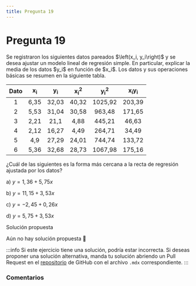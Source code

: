 ```yaml
---
title: Pregunta 19
---
```



# Pregunta 19

<div className="exercise">
Se registraron los siguientes datos pareados $\left(x_i, y_i\right)$ y se desea ajustar un modelo lineal de regresión simple. En particular, explicar la media de los datos $y_i$ en función de $x_i$. Los datos y sus operaciones básicas se resumen en la siguiente tabla.

| Dato | $\boldsymbol{x}_{\boldsymbol{i}}$ | $\boldsymbol{y}_{\boldsymbol{i}}$ | $\boldsymbol{x}_{\boldsymbol{i}}^{\mathbf{2}}$ | $\boldsymbol{y}_{\boldsymbol{i}}^{\mathbf{2}}$ | $\boldsymbol{x}_{\boldsymbol{i}} \boldsymbol{y}_{\boldsymbol{i}}$ |
| :---: | :---: | :---: | :---: | :---: | :---: |
| 1 | 6,35 | 32,03 | 40,32 | 1025,92 | 203,39 |
| 2 | 5,53 | 31,04 | 30,58 | 963,48 | 171,65 |
| 3 | 2,21 | 21,1 | 4,88 | 445,21 | 46,63 |
| 4 | 2,12 | 16,27 | 4,49 | 264,71 | 34,49 |
| 5 | 4,9 | 27,29 | 24,01 | 744,74 | 133,72 |
| 6 | 5,36 | 32,68 | 28,73 | 1067,98 | 175,16 |

¿Cuál de las siguientes es la forma más cercana a la recta de regresión ajustada por los datos?

a) $y=1,36+5,75 x$

b) $y=11,15+3,53 x$

c) $y=-2,45+0,26 x$

d) $y=5,75+3,53 x$
</div>

<MDXDetails>
<summary>Solución propuesta</summary>

Aún no hay solución propuesta 🥲

:::info 
Si este ejercicio tiene una solución, podría estar incorrecta. Si deseas proponer una solución alternativa, manda tu solución abriendo
un Pull Request en el [repositorio](https://github.com/crow-rojas/apuntes-fundamentals/pulls) de GitHub con el archivo
`.mdx` correspondiente. 
:::

</MDXDetails>

### Comentarios

<Disqus
  url="https://crow-rojas.github.io/apuntes-fundamentals/docs/mathematics/probability-and-statistics/exercises/2016-1/p19"
  identifier="docs/mathematics/probability-and-statistics/exercises/2016-1/p19"
  title="2016-1 Probabilidades y Estadística - Pregunta 19"
/>
